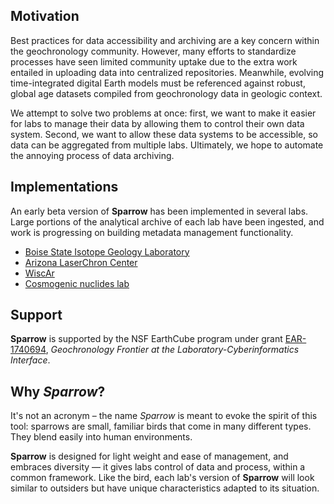 ## Motivation

Best practices for data accessibility and archiving are a key concern
within the geochronology community. However, many efforts to standardize
processes have seen limited community uptake due to the extra work
entailed in uploading data into centralized repositories.
Meanwhile, evolving time-integrated digital Earth
models must be referenced against robust, global age datasets compiled
from geochronology data in geologic context.

We attempt to solve two problems at once: first, we want to make it
easier for labs to manage their data by allowing them to control
their own data system. Second, we want to allow these data systems to
be accessible, so data can be aggregated from multiple labs. Ultimately,
we hope to automate the annoying process of data archiving.

## Implementations

An early beta version of **Sparrow** has been implemented in several labs. Large
portions of the analytical archive of each lab have been ingested, and work is
progressing on building metadata management functionality.

- [Boise State Isotope Geology Laboratory](http://sparrow.boisestate.edu)
- [Arizona LaserChron Center](http://sparrow.laserchron.org)
- [WiscAr](https://sparrow-data.org/labs/wiscar)
- [Cosmogenic nuclides lab](https://sparrow-cosmo.geoscience.wisc.edu)

## Support

**Sparrow** is supported by the NSF EarthCube program under grant [EAR-1740694](https://www.nsf.gov/awardsearch/showAward?AWD_ID=1740694),
_Geochronology Frontier at the Laboratory-Cyberinformatics Interface_.

## Why _Sparrow_?

It's not an acronym – the name _Sparrow_ is meant to evoke the spirit of this
tool: sparrows are small, familiar birds that come in many different types. They
blend easily into human environments.

**Sparrow** is designed for light weight and ease of management, and embraces
diversity — it gives labs control of data and process, within a common framework.
Like the bird, each lab's version of **Sparrow** will look similar to outsiders
but have unique characteristics adapted to its situation.
